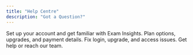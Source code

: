 ```yaml
---
title: "Help Centre"
description: "Got a Question?"
---
```


<CardGroup cols={3}>
  <Card title="Getting Started" icon="rocket" href="https://help.exam-insights.com/getting_started">
    Set up your account and get familiar with Exam Insights.
  </Card>

  <Card title="Pricing" icon="money-bill" href="https://help.exam-insights.com/pricing">
    Plan options, upgrades, and payment details.
  </Card>

  <Card title="Troubleshooting" icon="hammer" href="https://help.exam-insights.com/troubleshooting">
    Fix login, upgrade, and access issues.
  </Card>
</CardGroup>

<Card title="Contact & Support" icon="envelope" horizontal={true}>
  Get help or reach our team.
</Card>